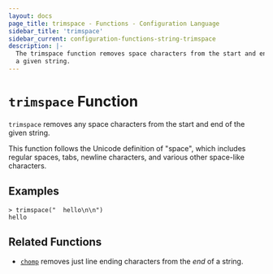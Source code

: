 ```yaml
---
layout: docs
page_title: trimspace - Functions - Configuration Language
sidebar_title: 'trimspace'
sidebar_current: configuration-functions-string-trimspace
description: |-
  The trimspace function removes space characters from the start and end of
  a given string.
---
```


# `trimspace` Function

`trimspace` removes any space characters from the start and end of the given
string.

This function follows the Unicode definition of "space", which includes
regular spaces, tabs, newline characters, and various other space-like
characters.

## Examples

```text
> trimspace("  hello\n\n")
hello
```

## Related Functions

- [`chomp`](./chomp) removes just line ending characters from the _end_ of
  a string.
